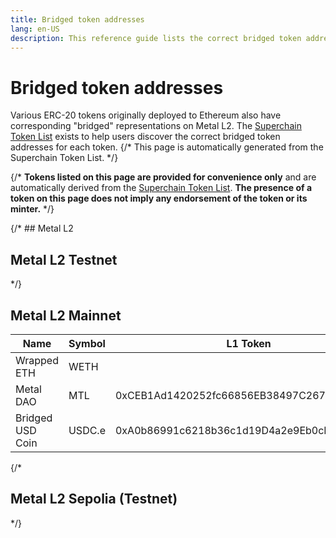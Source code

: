 ```yaml
---
title: Bridged token addresses
lang: en-US
description: This reference guide lists the correct bridged token addresses for each token.
---
```



# Bridged token addresses

Various ERC-20 tokens originally deployed to Ethereum also have corresponding "bridged" representations on Metal L2.
The [Superchain Token List](https://github.com/ethereum-optimism/ethereum-optimism.github.io) exists to help users discover the correct bridged token addresses for each token.
{/* This page is automatically generated from the Superchain Token List. */}

{/* <Callout>
  **Tokens listed on this page are provided for convenience only** and are automatically derived from the [Superchain Token List](https://github.com/ethereum-optimism/ethereum-optimism.github.io).
  **The presence of a token on this page does not imply any endorsement of the token or its minter.**
</Callout> */}

{/* ## Metal L2

<TokenListTable l1="1" l2="1750" />

## Metal L2 Testnet

<TokenListTable l1="11155111" l2="1740" /> */}

## Metal L2 Mainnet

| Name             | Symbol | L1 Token                                   | L2 Token                                   |
| ---------------- | ------ | ------------------------------------------ | ------------------------------------------ |
| Wrapped ETH      | WETH   |                                            | 0x4200000000000000000000000000000000000006 |
| Metal DAO        | MTL    | 0xCEB1Ad1420252fc66856EB38497C267cF81F67cC | 0xBCFc435d8F276585f6431Fc1b9EE9A850B5C00A9 |
| Bridged USD Coin | USDC.e | 0xA0b86991c6218b36c1d19D4a2e9Eb0cE3606eB48 | 0x51E85d70944256710cb141847F1a04f568C1Db0e |

{/* 
<TokenListTable l1="1" l2="1750" />

## Metal L2 Sepolia (Testnet)

<TokenListTable l1="11155111" l2="1740" /> */}

